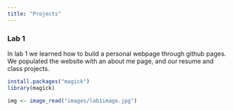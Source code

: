 ```yaml
---
title: "Projects"
---
```


### Lab 1 

In lab 1 we learned how to build a personal webpage through github pages. We populated the website with an about me page, and our resume and class projects.

```r
install.packages("magick")
library(magick)

img <- image_read("images/lab1image.jpg")
```


